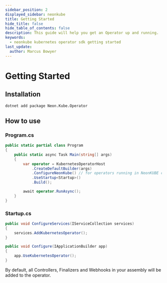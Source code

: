 ```yaml
---
sidebar_position: 2
displayed_sidebar: neonkube
title: Getting Started
hide_title: false
hide_table_of_contents: false
description: This guide will help you get an Operator up and running.
keywords:
  - neonkube kubernetes operator sdk getting started
last_update:
  author: Marcus Bowyer
---
```


# Getting Started


## Installation
```
dotnet add package Neon.Kube.Operator
```

## How to use

### Program.cs

```csharp
public static partial class Program
{
    public static async Task Main(string[] args)
    {
        var operator = KubernetesOperatorHost
            .CreateDefaultBuilder(args)
            .ConfigureNeonKube() // for operators running in NeonKUBE clusters.
            .UseStartup<Startup>()
            .Build();

        await operator.RunAsync();
    }
}
```

### Startup.cs
```csharp
public void ConfigureServices(IServiceCollection services)
{
    services.AddKubernetesOperator();
}

public void Configure(IApplicationBuilder app)
{
    app.UseKubernetesOperator();
}
```
By default, all Controllers, Finalizers and Webhooks in your assembly will be added to the operator.